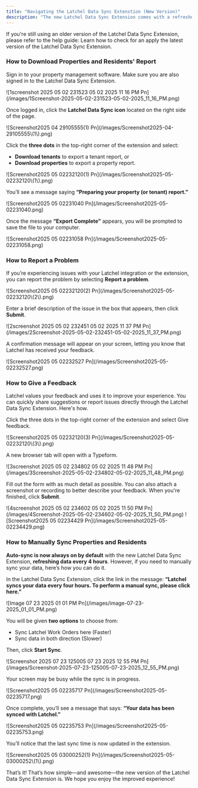 ```yaml
---
title: "Navigating the Latchel Data Sync Extenstion (New Version)"
description: "The new Latchel Data Sync Extension comes with a refreshed design and simplified features to make syncing with AppFolio easier than ever. This guide will help you get familiar with the updated interface, understand where key features are located, and show you how to navigate the extension with confidence."
---
```


<Danger>
  If you're still using an older version of the Latchel Data Sync Extension, please refer to the help guide:

  <Card title="Updating the Latchel Data Sync Extension" icon="plug-circle-check" iconType="duotone" href="/s/topic/0TO5e000000h9wqGAA/Updating-the-Latchel-Data-Sync-Extension">
    Learn how to check for an apply the latest version of the Latchel Data Sync Extension.
  </Card>
</Danger>

### **How to Download Properties and Residents' Report**

Sign in to your property management software. Make sure you are also signed in to the Latchel Data Sync Extension.

<Frame>
  ![1screenshot 2025 05 02 231523 05 02 2025 11 16 PM Pn](/images/1Screenshot-2025-05-02-231523-05-02-2025_11_16_PM.png)
</Frame>

Once logged in, click the **Latchel Data Sync icon** located on the right side of the page.

<Frame>
  ![Screenshot2025 04 29105555(1) Pn](/images/Screenshot2025-04-29105555\(1\).png)
</Frame>

Click the **three dots** in the top-right corner of the extension and select:

- **Download tenants** to export a tenant report, or
- **Download properties** to export a property report.

<Frame>
  ![Screenshot2025 05 02232120(1) Pn](/images/Screenshot2025-05-02232120\(1\).png)
</Frame>

You’ll see a message saying **“Preparing your property (or tenant) report.”**

<Frame>
  ![Screenshot2025 05 02231040 Pn](/images/Screenshot2025-05-02231040.png)
</Frame>

Once the message **“Export Complete”** appears, you will be prompted to save the file to your computer.

<Frame>
  ![Screenshot2025 05 02231058 Pn](/images/Screenshot2025-05-02231058.png)
</Frame>

### **How to Report a Problem**

If you’re experiencing issues with your Latchel integration or the extension, you can report the problem by selecting **Report a problem**.

<Frame>
  ![Screenshot2025 05 02232120(2) Pn](/images/Screenshot2025-05-02232120\(2\).png)
</Frame>

Enter a brief description of the issue in the box that appears, then click **Submit**.

<Frame>
  ![2screenshot 2025 05 02 232451 05 02 2025 11 37 PM Pn](/images/2Screenshot-2025-05-02-232451-05-02-2025_11_37_PM.png)
</Frame>

A confirmation message will appear on your screen, letting you know that Latchel has received your feedback.

<Frame>
  ![Screenshot2025 05 02232527 Pn](/images/Screenshot2025-05-02232527.png)
</Frame>

### **How to Give a Feedback**

Latchel values your feedback and uses it to improve your experience. You can quickly share suggestions or report issues directly through the Latchel Data Sync Extension. Here's how.

Click the three dots in the top-right corner of the extension and select Give feedback.

<Frame>
  ![Screenshot2025 05 02232120(3) Pn](/images/Screenshot2025-05-02232120\(3\).png)
</Frame>

A new browser tab will open with a Typeform.

<Frame>
  ![3screenshot 2025 05 02 234802 05 02 2025 11 48 PM Pn](/images/3Screenshot-2025-05-02-234802-05-02-2025_11_48_PM.png)
</Frame>

Fill out the form with as much detail as possible. You can also attach a screenshot or recording to better describe your feedback. When you're finished, click **Submit**.

<Frame>
  ![4screenshot 2025 05 02 234602 05 02 2025 11 50 PM Pn](/images/4Screenshot-2025-05-02-234602-05-02-2025_11_50_PM.png)
</Frame>

<Frame>
  ![Screenshot2025 05 02234429 Pn](/images/Screenshot2025-05-02234429.png)
</Frame>

### **How to Manually Sync Properties and Residents**

**Auto-sync is now always on by default** with the new Latchel Data Sync Extension, **refreshing data every 4 hours**. However, if you need to manually sync your data, here’s how you can do it.

In the Latchel Data Sync Extension, click the link in the message: **“Latchel syncs your data every four hours. To perform a manual sync, please click here.”**

<Frame>
  ![Image 07 23 2025 01 01 PM Pn](/images/image-07-23-2025_01_01_PM.png)
</Frame>

 You will be given **two options** to choose from:

- Sync Latchel Work Orders here (Faster)
- Sync data in both direction (Slower)

Then, click **Start Sync**.

<Frame>
  ![Screenshot 2025 07 23 125005 07 23 2025 12 55 PM Pn](/images/Screenshot-2025-07-23-125005-07-23-2025_12_55_PM.png)
</Frame>

Your screen may be busy while the sync is in progress.

<Frame>
  ![Screenshot2025 05 02235717 Pn](/images/Screenshot2025-05-02235717.png)
</Frame>

Once complete, you’ll see a message that says: **“Your data has been synced with Latchel.”**

<Frame>
  ![Screenshot2025 05 02235753 Pn](/images/Screenshot2025-05-02235753.png)
</Frame>

You’ll notice that the last sync time is now updated in the extension.

<Frame>
  ![Screenshot2025 05 03000252(1) Pn](/images/Screenshot2025-05-03000252\(1\).png)
</Frame>

That’s it\! That’s how simple—and awesome—the new version of the Latchel Data Sync Extension is. We hope you enjoy the improved experience\!